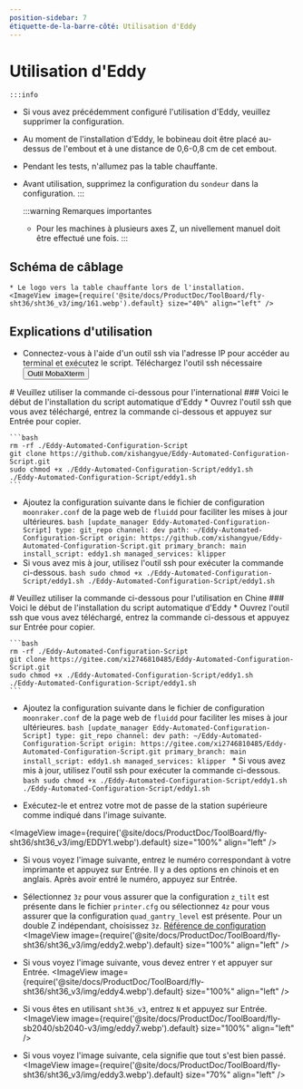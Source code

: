 ```yaml
---
position-sidebar: 7
étiquette-de-la-barre-côté: Utilisation d'Eddy
---
```



# Utilisation d'Eddy

    :::info
  * Si vous avez précédemment configuré l'utilisation d'Eddy, veuillez supprimer la configuration.
  * Au moment de l'installation d'Eddy, le bobineau doit être placé au-dessus de l'embout et à une distance de 0,6-0,8 cm de cet embout.
  * Pendant les tests, n'allumez pas la table chauffante.
  * Avant utilisation, supprimez la configuration du `sondeur` dans la configuration.
    :::

    :::warning Remarques importantes
    * Pour les machines à plusieurs axes Z, un nivellement manuel doit être effectué une fois.
    :::


## Schéma de câblage

    * Le logo vers la table chauffante lors de l'installation.
    <ImageView image={require('@site/docs/ProductDoc/ToolBoard/fly-sht36/sht36_v3/img/161.webp').default} size="40%" align="left" />


## Explications d'utilisation
   * Connectez-vous à l'aide d'un outil ssh via l'adresse IP pour accéder au terminal et exécutez le script.
    Téléchargez l'outil ssh nécessaire <Button variant="contained" disableElevation href="/docs/ResDownload/auxiliary_software/">Outil MobaXterm</Button>


<Tabs>
  <TabItem value="eddy1" label="Utilisation internationale">
    # Veuillez utiliser la commande ci-dessous pour l'international
    ### Voici le début de l'installation du script automatique d'Eddy
    * Ouvrez l'outil ssh que vous avez téléchargé, entrez la commande ci-dessous et appuyez sur Entrée pour copier.
    
    ```bash
    rm -rf ./Eddy-Automated-Configuration-Script
    git clone https://github.com/xishangyue/Eddy-Automated-Configuration-Script.git
    sudo chmod +x ./Eddy-Automated-Configuration-Script/eddy1.sh
    ./Eddy-Automated-Configuration-Script/eddy1.sh
    ```
   * Ajoutez la configuration suivante dans le fichier de configuration `moonraker.conf` de la page web de `fluidd` pour faciliter les mises à jour ultérieures.
    ```bash
    [update_manager Eddy-Automated-Configuration-Script]
    type: git_repo
    channel: dev
    path: ~/Eddy-Automated-Configuration-Script
    origin: https://github.com/xishangyue/Eddy-Automated-Configuration-Script.git
    primary_branch: main
    install_script: eddy1.sh
    managed_services: klipper
    ```
   * Si vous avez mis à jour, utilisez l'outil ssh pour exécuter la commande ci-dessous.
    ```bash
    sudo chmod +x ./Eddy-Automated-Configuration-Script/eddy1.sh
    ./Eddy-Automated-Configuration-Script/eddy1.sh
    ```
</TabItem>

  <TabItem value="eddy2" label="Utilisation en Chine">
# Veuillez utiliser la commande ci-dessous pour l'utilisation en Chine
### Voici le début de l'installation du script automatique d'Eddy
    * Ouvrez l'outil ssh que vous avez téléchargé, entrez la commande ci-dessous et appuyez sur Entrée pour copier.
    
    ```bash
    rm -rf ./Eddy-Automated-Configuration-Script
    git clone https://gitee.com/xi2746810485/Eddy-Automated-Configuration-Script.git
    sudo chmod +x ./Eddy-Automated-Configuration-Script/eddy1.sh
    ./Eddy-Automated-Configuration-Script/eddy1.sh
    ```
   * Ajoutez la configuration suivante dans le fichier de configuration `moonraker.conf` de la page web de `fluidd` pour faciliter les mises à jour ultérieures.
    ```bash
    [update_manager Eddy-Automated-Configuration-Script]
    type: git_repo
    channel: dev
    path: ~/Eddy-Automated-Configuration-Script
    origin: https://gitee.com/xi2746810485/Eddy-Automated-Configuration-Script.git
    primary_branch: main
    install_script: eddy1.sh
    managed_services: klipper
    ```
    * Si vous avez mis à jour, utilisez l'outil ssh pour exécuter la commande ci-dessous.
    ```bash
    sudo chmod +x ./Eddy-Automated-Configuration-Script/eddy1.sh
    ./Eddy-Automated-Configuration-Script/eddy1.sh
    ```
  </TabItem>
</Tabs>


* Exécutez-le et entrez votre mot de passe de la station supérieure comme indiqué dans l'image suivante.

<ImageView image={require('@site/docs/ProductDoc/ToolBoard/fly-sht36/sht36_v3/img/EDDY1.webp').default} size="100%" align="left" />

* Si vous voyez l'image suivante, entrez le numéro correspondant à votre imprimante et appuyez sur Entrée. Il y a des options en chinois et en anglais. Après avoir entré le numéro, appuyez sur Entrée.
* Sélectionnez `3z` pour vous assurer que la configuration `z_tilt` est présente dans le fichier `printer.cfg` ou sélectionnez `4z` pour vous assurer que la configuration `quad_gantry_level` est présente. Pour un double Z indépendant, choisissez `3z`. [Référence de configuration](https://mellow.klipper.cn/docs/category/klipper-%E5%8F%82%E8%80%83%E9%85%8D%E7%BD%AE)
<ImageView image={require('@site/docs/ProductDoc/ToolBoard/fly-sht36/sht36_v3/img/eddy2.webp').default} size="100%" align="left" /> 

* Si vous voyez l'image suivante, vous devez entrer `Y` et appuyer sur Entrée.
<ImageView image={require('@site/docs/ProductDoc/ToolBoard/fly-sht36/sht36_v3/img/eddy4.webp').default} size="100%" align="left" />

* Si vous êtes en utilisant `sht36_v3`, entrez `N` et appuyez sur Entrée.
<ImageView image={require('@site/docs/ProductDoc/ToolBoard/fly-sb2040/sb2040-v3/img/eddy7.webp').default} size="100%" align="left" />

* Si vous voyez l'image suivante, cela signifie que tout s'est bien passé.
<ImageView image={require('@site/docs/ProductDoc/ToolBoard/fly-sht36/sht36_v3/img/eddy3.webp').default} size="70%" align="left" />

<LDC1612 />